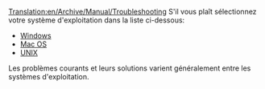 [[Translation:en/Archive/Manual/Troubleshooting]]
{{fr/Traduction|en/Archive/Manual/Troubleshooting|100}}
{{fr/Manual/Table des matières}}
S'il vous plaît sélectionnez votre système d'exploitation dans la liste ci-dessous:

* [[fr/Dépannage/Windows|Windows]]
* [[fr/Dépannage/Mac|Mac OS]]
* [[fr/Dépannage/Unix|UNIX]]

Les problèmes courants et leurs solutions varient généralement entre les systèmes d'exploitation.